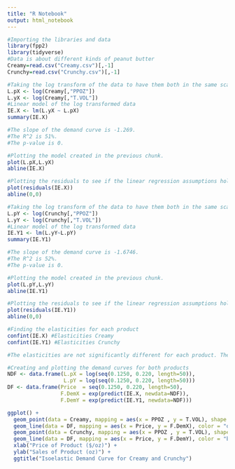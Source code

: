 ```yaml
---
title: "R Notebook"
output: html_notebook
---
```


```r
#Importing the libraries and data 
library(fpp2)
library(tidyverse)
#Data is about different kinds of peanut butter 
Creamy=read.csv("Creamy.csv")[,-1]
Crunchy=read.csv("Crunchy.csv")[,-1]
```


```r
#Taking the log transform of the data to have them both in the same scale. 
L.pX <- log(Creamy[,"PPOZ"])
L.yX <- log(Creamy[,"T.VOL"])
#Linear model of the log transformed data 
IE.X <- lm(L.yX ~ L.pX)
summary(IE.X)

#The slope of the demand curve is -1.269. 
#The R^2 is 51%. 
#The p-value is 0.
```

```r
#Plotting the model created in the previous chunk. 
plot(L.pX,L.yX)
abline(IE.X)
```
```r
#Plotting the residuals to see if the linear regression assumptions hold.
plot(residuals(IE.X))
abline(0,0)
```
```r
#Taking the log transform of the data to have them both in the same scale. 
L.pY <- log(Crunchy[,"PPOZ"])
L.yY <- log(Crunchy[,"T.VOL"])
#Linear model of the log transformed data 
IE.Y1 <- lm(L.yY~L.pY)
summary(IE.Y1)

#The slope of the demand curve is -1.6746. 
#The R^2 is 52%. 
#The p-value is 0.
```
```r
#Plotting the model created in the previous chunk. 
plot(L.pY,L.yY)
abline(IE.Y1)
```
```r
#Plotting the residuals to see if the linear regression assumptions hold.
plot(residuals(IE.Y1))
abline(0,0)
```

```r
#Finding the elasticities for each product 
confint(IE.X) #Elasticities Creamy
confint(IE.Y1) #Elasticities Crunchy

#The elasticities are not significantly different for each product. The elasitcity is the slope of the product which the confidence interval gives us. The confidence interval for both products have a difference of about 30% which is not very significant. 
```

```r
#Creating and plotting the demand curves for both products
NDF <- data.frame(L.pX = log(seq(0.1250, 0.220, length=50)),
                  L.pY = log(seq(0.1250, 0.220, length=50)))
DF <- data.frame(Price  = seq(0.1250, 0.220, length=50),
                 F.DemX = exp(predict(IE.X, newdata=NDF)),
                 F.DemY = exp(predict(IE.Y1, newdata=NDF)))

ggplot() +
  geom_point(data = Creamy, mapping = aes(x = PPOZ , y = T.VOL), shape = 1, color = "orange") +
  geom_line(data = DF, mapping = aes(x = Price, y = F.DemX), color = "orange", lwd = 1) +
  geom_point(data = Crunchy, mapping = aes(x = PPOZ , y = T.VOL), shape = 1, color = "orange") +
  geom_line(data = DF, mapping = aes(x = Price, y = F.DemY), color = "blue", lwd = 1) +
  xlab("Price of Product ($/oz)") +
  ylab("Sales of Product (oz)") +
  ggtitle("Isoelastic Demand Curve for Creamy and Crunchy")

```


